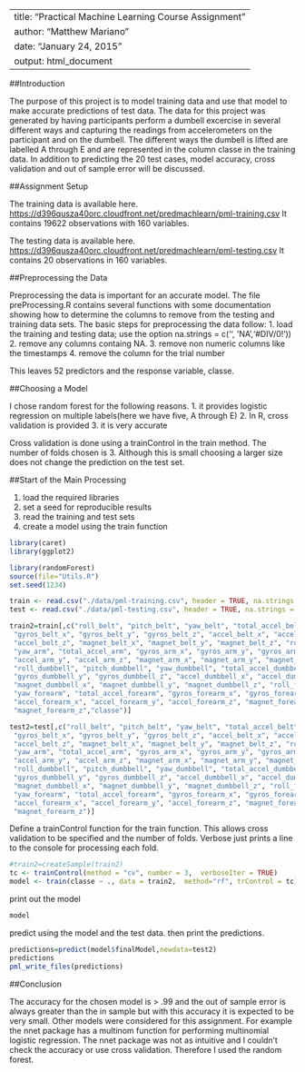 
---
title: "Practical Machine Learning Course Assignment"
author: "Matthew Mariano"
date: "January 24, 2015"
output: html_document
---

    
##Introduction

The purpose of this project is to model training data and use that model to make accurate predictions of test data.
The data for this project was generated by having participants perform a dumbell excercise in several different ways and capturing the readings from accelerometers on the participant and on the dumbell. The different ways the dumbell is lifted are labelled A through E and are represented in the column classe in the training data.
 In addition to predicting the 20 test cases, model accuracy, cross validation and out of sample error will be discussed.

##Assignment Setup

The training data is available here.
<https://d396qusza40orc.cloudfront.net/predmachlearn/pml-training.csv>
It contains 19622 observations with 160 variables.

The testing data is available here.
<https://d396qusza40orc.cloudfront.net/predmachlearn/pml-testing.csv>
It contains 20 observations in 160 variables.

##Preprocessing the Data

Preprocessing the data is important for an accurate model.
The file preProcessing.R contains several functions with some documentation showing how to determine the columns to remove from the testing and training data sets.
The basic steps for preprocessing the data follow:
1. load the training and testing data; use the option na.strings = c('', 'NA','#DIV/0!'))
2. remove any columns containg NA. 
3. remove non numeric columns like the timestamps
4. remove the column for the trial number

This leaves 52 predictors and the response variable, classe.

##Choosing a Model

I chose random forest for the following reasons.
1. it provides logistic regression on multiple labels(here we have five, A through E)
2. In R, cross validation is provided 
3. it is very accurate

Cross validation is done using a trainControl in the train method.
The number of folds chosen is 3. Although this is small choosing a larger size does not change the prediction on the test set.

##Start of the Main Processing

1. load the required libraries
2. set a seed for reproducible results
3. read the training and test sets
4. create a model using the train function

```r
library(caret)
library(ggplot2)

library(randomForest)
source(file="Utils.R")
set.seed(1234)

train <- read.csv("./data/pml-training.csv", header = TRUE, na.strings = c('', 'NA','#DIV/0!'))
test <- read.csv("./data/pml-testing.csv", header = TRUE, na.strings = c('', 'NA','#DIV/0!'))

train2=train[,c("roll_belt", "pitch_belt", "yaw_belt", "total_accel_belt", 
 "gyros_belt_x", "gyros_belt_y", "gyros_belt_z", "accel_belt_x", "accel_belt_y", 
 "accel_belt_z", "magnet_belt_x", "magnet_belt_y", "magnet_belt_z", "roll_arm", "pitch_arm", 
 "yaw_arm", "total_accel_arm", "gyros_arm_x", "gyros_arm_y", "gyros_arm_z", "accel_arm_x", 
 "accel_arm_y", "accel_arm_z", "magnet_arm_x", "magnet_arm_y", "magnet_arm_z", 
 "roll_dumbbell", "pitch_dumbbell", "yaw_dumbbell", "total_accel_dumbbell", "gyros_dumbbell_x", 
 "gyros_dumbbell_y", "gyros_dumbbell_z", "accel_dumbbell_x", "accel_dumbbell_y", "accel_dumbbell_z", 
 "magnet_dumbbell_x", "magnet_dumbbell_y", "magnet_dumbbell_z", "roll_forearm", "pitch_forearm", 
 "yaw_forearm", "total_accel_forearm", "gyros_forearm_x", "gyros_forearm_y", "gyros_forearm_z", 
 "accel_forearm_x", "accel_forearm_y", "accel_forearm_z", "magnet_forearm_x", "magnet_forearm_y", 
 "magnet_forearm_z","classe")]

test2=test[,c("roll_belt", "pitch_belt", "yaw_belt", "total_accel_belt", 
 "gyros_belt_x", "gyros_belt_y", "gyros_belt_z", "accel_belt_x", "accel_belt_y", 
 "accel_belt_z", "magnet_belt_x", "magnet_belt_y", "magnet_belt_z", "roll_arm", "pitch_arm", 
 "yaw_arm", "total_accel_arm", "gyros_arm_x", "gyros_arm_y", "gyros_arm_z", "accel_arm_x", 
 "accel_arm_y", "accel_arm_z", "magnet_arm_x", "magnet_arm_y", "magnet_arm_z", 
 "roll_dumbbell", "pitch_dumbbell", "yaw_dumbbell", "total_accel_dumbbell", "gyros_dumbbell_x", 
 "gyros_dumbbell_y", "gyros_dumbbell_z", "accel_dumbbell_x", "accel_dumbbell_y", "accel_dumbbell_z", 
 "magnet_dumbbell_x", "magnet_dumbbell_y", "magnet_dumbbell_z", "roll_forearm", "pitch_forearm", 
 "yaw_forearm", "total_accel_forearm", "gyros_forearm_x", "gyros_forearm_y", "gyros_forearm_z", 
 "accel_forearm_x", "accel_forearm_y", "accel_forearm_z", "magnet_forearm_x", "magnet_forearm_y", 
 "magnet_forearm_z")]

```
Define a trainControl function for the train function.
This allows cross validation to be specified and the number of folds. 
Verbose just prints a line to the console for processing each fold.
```r
#train2=createSample(train2)
tc <- trainControl(method = "cv", number = 3,  verboseIter = TRUE)
model <- train(classe ~ ., data = train2,  method="rf", trControl = tc)
```
print out the model
```r
model
```
predict using the model and the test data. then print the predictions.
```r
predictions=predict(model$finalModel,newdata=test2)
predictions
pml_write_files(predictions)
```

##Conclusion

The accuracy for the chosen model is > .99 and the out of sample error is always greater than the in sample but with this accuracy it is expected to be very small. Other models were considered for this assignment. For example the nnet package has a multinom function for performing multinomial logistic regression. The nnet package was not as intuitive and I couldn't check the accuracy or use cross validation. Therefore I used the random forest.
